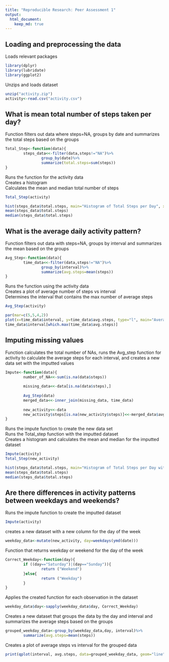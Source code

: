 ```yaml
---
title: "Reproducible Research: Peer Assessment 1"
output: 
  html_document:
    keep_md: true
---
```



## Loading and preprocessing the data

Loads relevant packages

```r

library(dplyr)
library(lubridate)
library(ggplot2)
```

Unzips and loads dataset

```r
unzip("activity.zip")
activity<-read.csv("activity.csv")
```

## What is mean total number of steps taken per day?

Function filters out data where steps=NA, groups by date and summarizes the total steps based on the groups

```r
Total_Step<-function(data){
        steps_data<<-filter(data,steps!="NA")%>%
                group_by(date)%>%
                summarize(total.steps=sum(steps))
}
```
Runs the function for the activity data  
Creates a histogram  
Calculates the mean and median total number of steps

```r
Total_Step(activity)

hist(steps_data$total.steps, main="Histogram of Total Steps per Day", xlab="Total Steps per Day", breaks=10)
mean(steps_data$total.steps)
median(steps_data$total.steps)
```


## What is the average daily activity pattern?

Function filters out data with steps=NA, groups by interval and summarizes the mean based on the groups

```r
Avg_Step<-function(data){
        time_data<<-filter(data,steps!="NA")%>%
                group_by(interval)%>%
                summarize(avg.steps=mean(steps)) 
}
```
Runs the function using the activity data  
Creates a plot of average number of steps vs interval  
Determines the interval that contains the max number of average steps

```r
Avg_Step(activity)

par(mar=c(5,5,4,2))
plot(x=time_data$interval, y=time_data$avg.steps, type="l", main="Average Number of Steps in 5 minute Interval", xlab="5 Minute Interval", ylab="Average Number of Steps \n averaged across all days")
time_data$interval[which.max(time_data$avg.steps)]
```


## Imputing missing values

Function calculates the total number of NAs, runs the Avg_step function for activity to calculate the average steps for each interval, and creates a new data set with the imputted values

```r
Impute<-function(data){
        number_of_NA<<-sum(is.na(data$steps))
        
        missing_data<<-data[is.na(data$steps),]
        
        Avg_Step(data)
        merged_data<<-inner_join(missing_data, time_data)
        
        new_activity<<-data
        new_activity$steps[is.na(new_activity$steps)]<<-merged_data$avg.steps
}
```
Runs the impute function to create the new data set  
Runs the Total_step function with the imputted dataset  
Creates a histogram and calculates the mean and median for the imputted dataset

```r
Impute(activity)
Total_Step(new_activity)

hist(steps_data$total.steps, main="Histogram of Total Steps per Day with Imputted Values", xlab="Total Steps per Day", breaks=10)
mean(steps_data$total.steps)
median(steps_data$total.steps)
```


## Are there differences in activity patterns between weekdays and weekends?

Runs the impute function to create the imputted dataset

```r
Impute(activity)
```

creates a new dataset with a new column for the day of the week

```r
weekday_data<-mutate(new_activity, day=weekdays(ymd(date)))
```

Function that returns weekday or weekend for the day of the week

```r
Correct_Weekday<-function(day){
        if ((day=="Saturday")|(day=="Sunday")){
                return ("Weekend")
        }else{
                return ("Weekday")
        }
}

```

Applies the created function for each observation in the dataset

```r
weekday_data$day<-sapply(weekday_data$day, Correct_Weekday)
```

Creates a new dataset that groups the data by the day and interval and summarizes the average steps based on the groups

```r
grouped_weekday_data<-group_by(weekday_data,day, interval)%>%
        summarize(avg.steps=mean(steps))
```

Creates a plot of average steps vs interval for the grouped data

```r
print(qplot(interval, avg.steps, data=grouped_weekday_data, geom="line", facets=.~day, xlab="5 Minute Interval", ylab="Average Steps/ Day", main="Activity Patterns on Weekdays and Weekends"))
```
